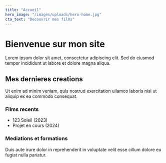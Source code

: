```yaml
---
title: "Accueil"
hero_image: "/images/uploads/hero-home.jpg"
cta_text: "Decouvrir mes films"
---
```


# Bienvenue sur mon site

Lorem ipsum dolor sit amet, consectetur adipiscing elit. Sed do eiusmod tempor incididunt ut labore et dolore magna aliqua.

## Mes dernieres creations

Ut enim ad minim veniam, quis nostrud exercitation ullamco laboris nisi ut aliquip ex ea commodo consequat.

### Films recents

- 123 Soleil (2023)
- Projet en cours (2024)

### Mediations et formations

Duis aute irure dolor in reprehenderit in voluptate velit esse cillum dolore eu fugiat nulla pariatur.